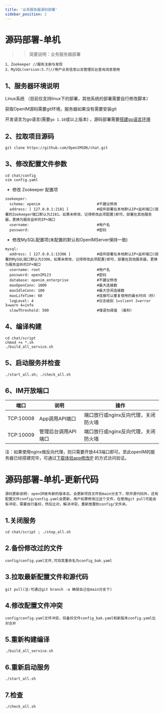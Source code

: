 ```yaml
---
title: '业务服务器源码部署'
sidebar_position: 2
---
```


# 源码部署-单机

> > 简要说明：业务服务器部署

```
1、Zookeeper //服务注册与发现
2、MySQL(version:5.7)//用户业务信息以及管理后台查询消息使用
```

## 1、服务器环境说明

Linux系统 （目前仅支持linux下的部署，其他系统的部署需要自行修改脚本）

获取OpenIM源码需要git环境，服务器如果没有需要安装git

开发语言为go语言(需要`go 1.18`或以上版本)
，源码部署需要[搭建go语言环境](https://doc.rentsoft.cn/#/qa/docker?id=_1golang%e7%8e%af%e5%a2%83%e5%ae%89%e8%a3%85)

## 2、拉取项目源码

```
git clone https://github.com/OpenIMSDK/chat.git
```

## 3、修改配置文件参数

```
cd chat/config
vim config.yaml
```

- 修改 Zookeeper 配置项

```
zookeeper:
  schema: openim                          #不建议修改
  address: [ 127.0.0.1:2181 ]             #组件部署在本地默认IP+监听端口(部署的Zookeeper端口默认为2181，如果未修改，记得修改此项配置)即可，部署在其他服务器，更换为服务监听的IP+端口
  username:                               #用户名
  password:                               #密码
```

- 修改MySQL配置项(未配置的默认和OpenIMServer保持一致)

```
mysql:
  address: [ 127.0.0.1:13306 ]            #组件部署在本地默认IP+监听端口(部署的MySQL端口默认为3306，如果未修改，记得修改此项配置)即可，部署在其他服务器，更换为服务监听的IP+端口
  username: root                          #用户名
  password: openIM123                     #密码
  database: openim_enterprise             #不建议修改
  maxOpenConn: 1000                       #最大连接数
  maxIdleConn: 100                        #最大空闲连接数
  maxLifeTime: 60                         #连接可以重复使用的最长时间（秒）
  logLevel: 4                             #日志级别 1=slient 2=error 3=warn 4=info
  slowThreshold: 500                      #慢语句阈值 （毫秒）
```

## 4、编译构建

```
cd chat/script
chmod +x *.sh
./build_all_service.sh
```

## 5、启动服务并检查

```
./start_all.sh; ./check_all.sh
```

## 6、IM开放端口

| 端口                   | 说明          | 操作                   |
|----------------------|-------------|----------------------|
| TCP:10008 | App调用API端口  | 端口放行或nginx反向代理，关闭防火墙 |
| TCP:10009 | 管理后台调用API端口 | 端口放行或nginx反向代理，关闭防火墙 |

注：如果使用nginx做反向代理，则只需要开放443端口即可。至此openIM的服务器已经搭建完毕，可通过[下载体验app修改IP](https://doc.rentsoft.cn/#/v2/validation/app)
的方式访问验证。

# 源码部署-单机-更新代码

```
源码更新说明: openIM发布新的版本后，会更新项目文件到main分支下，除开源代码外，还有配置文件config/config.yaml会更新，用户如果修改过这个文件，在使用git pull可能会有冲突，需要自行备份，然后比对，解决冲突，重新放置到config/文件夹。
```

## 1.关闭服务

```
cd chat/script ; ./stop_all.sh
```

## 2.备份修改过的文件

```
config/config.yaml文件,可将其重命名为config_bak.yaml
```

## 3.拉取最新配置文件和源代码

```
git pull(注:可通过git branch -a 确保自己在main分支下)
```

## 4.修改配置文件冲突

```
config/config.yaml文件冲突，将备份文件config_bak.yaml和新版本config.yaml比对合并
```

## 5.重新构建编译

```
./build_all_service.sh
```

## 6.重新启动服务

```
./start_all.sh
```

## 7.检查

```
./check_all.sh
```
